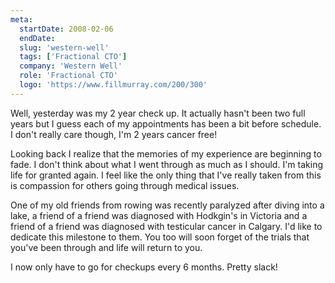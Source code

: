 ```yaml
---
meta:
  startDate: 2008-02-06
  endDate:
  slug: 'western-well'
  tags: ['Fractional CTO']
  company: 'Western Well'
  role: 'Fractional CTO'
  logo: 'https://www.fillmurray.com/200/300'
---
```


Well, yesterday was my 2 year check up. It actually hasn't been two full years
but I guess each of my appointments has been a bit before schedule. I don't
really care though, I'm 2 years cancer free!

Looking back I realize that the memories of my experience are beginning to fade.
I don't think about what I went through as much as I should. I'm taking life for
granted again. I feel like the only thing that I've really taken from this is
compassion for others going through medical issues.

One of my old friends from rowing was recently paralyzed after diving into a
lake, a friend of a friend was diagnosed with Hodkgin's in Victoria and a friend
of a friend was diagnosed with testicular cancer in Calgary. I'd like to
dedicate this milestone to them. You too will soon forget of the trials that
you've been through and life will return to you.

I now only have to go for checkups every 6 months. Pretty slack!
